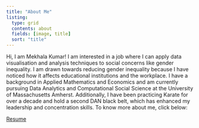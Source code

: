 ```yaml
---
title: "About Me"
listing:
  type: grid
  contents: about
  fields: [image, title]
  sort: "title"
---
```

Hi, I am Mekhala Kumar! 
I am interested in a job where I can apply data visualisation and analysis techniques to social concerns like gender inequality. I am drawn towards reducing gender inequality because I have noticed how it affects educational institutions and the workplace. I have a background in Applied Mathematics and Economics and am currently pursuing Data Analytics and Computational Social Science at the University of Massachusetts Amherst. Additionally, I have been practicing Karate for over a decade and hold a second DAN black belt, which has enhanced my leadership and concentration skills. To know more about me, click below:

[Resume](posts/Mekhala Kumar Resume for Website.pdf)
